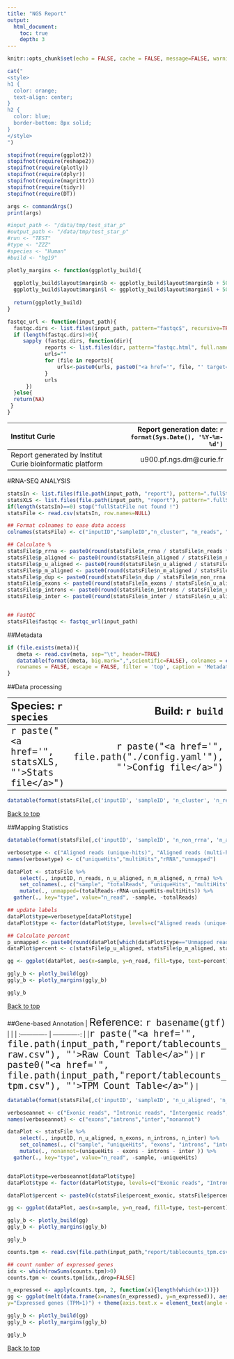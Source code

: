 ```yaml
---
title: "NGS Report"
output: 
  html_document:
    toc: true
    depth: 3
---
```


```r
knitr::opts_chunk$set(echo = FALSE, cache = FALSE, message=FALSE, warning=FALSE)
```

```r
cat("
<style>
h1 {
  color: orange;
  text-align: center;
}
h2 {
  color: blue;
  border-bottom: 8px solid;
}
</style>
")
```

```r

stopifnot(require(ggplot2))
stopifnot(require(reshape2))
stopifnot(require(plotly))
stopifnot(require(dplyr))
stopifnot(require(magrittr))
stopifnot(require(tidyr))
stopifnot(require(DT))

```

```r

args <- commandArgs()
print(args)

#input_path <- "/data/tmp/test_star_p"
#output_path <- "/data/tmp/test_star_p"
#run <- "TEST"
#type <- "ZZZ"
#species <- "Human"
#build <- "hg19"

```

```r

plotly_margins <- function(ggplotly_build){
  
  ggplotly_build$layout$margin$b <- ggplotly_build$layout$margin$b + 50
  ggplotly_build$layout$margin$l <- ggplotly_build$layout$margin$l + 50
  
  return(ggplotly_build)
}

fastqc_url <- function(input_path){
  fastqc.dirs <- list.files(input_path, pattern="fastqc$", recursive=TRUE, full.names=TRUE, include.dirs=TRUE)
  if (length(fastqc.dirs)>0){
     sapply (fastqc.dirs, function(dir){        
     	    reports <- list.files(dir, pattern="fastqc.html", full.names=TRUE)
    	    urls=""
      	    for (file in reports){
      	    	urls<-paste0(urls, paste0("<a href='", file, "' target='_blank'>",basename(file),"</a>"), sep="<br>")
    	    }
            urls
      }) 
  }else{
  return(NA) 
 }     
}

```

| Institut Curie | Report generation date: `r format(Sys.Date(), '%Y-%m-%d')` |
| :------------- | -------------: |
| Report generated by Institut Curie bioinformatic platform | u900.pf.ngs.dm@curie.fr |

#RNA-SEQ ANALYSIS

```r
statsIn <- list.files(file.path(input_path, "report"), pattern=".fullStatFile.txt", full.names=TRUE)
statsXLS <- list.files(file.path(input_path, "report"), pattern=".fullStatFile.xls", full.names=TRUE)
if(length(statsIn)==0) stop("fullStatFile not found !")
statsFile <- read.csv(statsIn, row.names=NULL)

## Format colnames to ease data access
colnames(statsFile) <- c("inputID","sampleID","n_cluster", "n_reads", "n_rrna", "n_non_rrna", "n_aligned", "n_u_aligned", "n_m_aligned", "n_dup", "n_exons", "n_introns", "n_inter")

## Calculate %
statsFile$p_rrna <- paste0(round(statsFile$n_rrna / statsFile$n_reads * 100, 2),"%")
statsFile$p_aligned <- paste0(round(statsFile$n_aligned / statsFile$n_non_rrna * 100, 2),"%")
statsFile$p_u_aligned <- paste0(round(statsFile$n_u_aligned / statsFile$n_non_rrna * 100, 2),"%")
statsFile$p_m_aligned <- paste0(round(statsFile$n_m_aligned / statsFile$n_non_rrna * 100, 2),"%")
statsFile$p_dup <- paste0(round(statsFile$n_dup / statsFile$n_non_rrna * 100, 2),"%")
statsFile$p_exons <- paste0(round(statsFile$n_exons / statsFile$n_u_aligned * 100, 2),"%")
statsFile$p_introns <- paste0(round(statsFile$n_introns / statsFile$n_u_aligned * 100, 2),"%")
statsFile$p_inter <- paste0(round(statsFile$n_inter / statsFile$n_u_aligned * 100, 2),"%")


## FastQC
statsFile$fastqc <- fastqc_url(input_path)
```

##Metadata

```r
if (file.exists(meta)){
   dmeta <- read.csv(meta, sep="\t", header=TRUE)
   datatable(format(dmeta, big.mark=",",scientific=FALSE), colnames = colnames(dmeta), 
   rownames = FALSE, escape = FALSE, filter = 'top', caption = 'Metadata Information')
}

```

##Data processing

| <font size="5">Species: `r species`</font> | <font size="5">Build: `r build`</font> |
| :------------- | -------------: |
| <font size="5">`r paste("<a href='", statsXLS, "'>Stats file</a>")`</font> | <font size="5">`r paste("<a href='", file.path("./config.yaml'"), "'>Config file</a>")`</font> |


<!--| <font size="5">`r paste("<a href='", file.path("./general_graph.svg'"), "target='_blank'>Rule graph</a>")`</font> | <font size="5">`r paste("<a href='", file.path("./sample_graph.svg'"), "target='_blank'>Sample graph</a>")`</font> |-->


```r
datatable(format(statsFile[,c('inputID', 'sampleID', 'n_cluster', 'n_reads', 'n_rrna', 'p_rrna', 'fastqc')], big.mark=",",scientific=FALSE), colnames = c('Sample', 'Biosample', 'Number of clusters', 'Number of total reads', 'Number of rRNA reads', 'Percent of rRNA reads', 'QC reports'), rownames = FALSE, escape = FALSE, filter = 'top', caption = 'Raw Sequencing Reads Information', options = list(columnDefs = list(list(className = 'dt-center', targets = 2:5))))

```
<a href="#">Back to top</a>


##Mapping Statistics

```r

datatable(format(statsFile[,c('inputID', 'sampleID', 'n_non_rrna', 'n_aligned', 'p_aligned', 'n_u_aligned', 'p_u_aligned', 'n_m_aligned', 'p_m_aligned', 'n_dup', 'p_dup')], big.mark=",",scientific=FALSE), colnames =c('Sample', 'Biosample', 'Number of QC-passed reads', 'Number of mapped reads', 'Percent of mapped reads', 'Number of unique reads', 'Percent of unique hits', 'Number of reads mapped to multiple loci', 'Percent of multiple alignments', 'Number of duplicates', 'Percent of duplicates'), rownames = FALSE, filter = 'top', caption = 'Mapping results', options = list(columnDefs = list(list(className = 'dt-center', targets = 2:5))))

```

```r
verbosetype <- c("Aligned reads (unique-hits)", "Aligned reads (multi-hits)", "rRNA reads", "Unmapped reads")
names(verbosetype) <- c("uniqueHits","multiHits","rRNA","unmapped")

dataPlot <- statsFile %>%
	select(., inputID, n_reads, n_u_aligned, n_m_aligned, n_rrna) %>% 
	set_colnames(., c("sample", "totalReads", "uniqueHits", "multiHits", "rRNA")) %>% 
	mutate(., unmapped=(totalReads-rRNA-uniqueHits-multiHits)) %>%  
  gather(., key="type", value="n_read", -sample, -totalReads)

## update labels
dataPlot$type=verbosetype[dataPlot$type]
dataPlot$type <- factor(dataPlot$type, levels=c("Aligned reads (unique-hits)", "Aligned reads (multi-hits)", "rRNA reads", "Unmapped reads"))

## Calculate percent
p_unmapped <- paste0(round(dataPlot[which(dataPlot$type=="Unmapped reads"),"n_read"] /     sapply(unique(dataPlot$sample),function(i){sum(dataPlot[which(dataPlot$sample==i),"n_read"])})*100,2),"%")
dataPlot$percent <- c(statsFile$p_u_aligned, statsFile$p_m_aligned, statsFile$p_rrna, p_unmapped)

gg <- ggplot(dataPlot, aes(x=sample, y=n_read, fill=type, text=percent)) + geom_bar(stat="identity") + scale_fill_manual(name = "", values=c("orange", "darkorange", "red", "gray")) + labs(title = "Mapping statitics per sample", x = "Sample(s)", y = "Number of reads") + theme(axis.text.x = element_text(angle = 45, hjust = 1), axis.title.x = element_text(size = 13), axis.title.y = element_text(size = 13))

ggly_b <- plotly_build(gg)
ggly_b <- plotly_margins(ggly_b)

ggly_b

```

<a href="#">Back to top</a>

<!--###Duplicate reads

```r

dataPlot <- statsFile %>%
	select(., sample, numberOfMappedReadsQCPassed, numberOfDuplicates) %>% 
	set_colnames(., c("sample", "mapped", "duplicates")) %>% 
	mutate(., noduplicates=mapped-duplicates) %>%  
	gather(., key="type", value="n_read", -sample, -mapped)

percents <- as.numeric(gsub( "%", "", statsFile$percentOfDuplicates))
percents <- 100-percents
percents <- paste(percents, "%", sep="")
percents <- c(as.character(statsFile$percentOfDuplicates), percents)
dataPlot$percents <- percents

gg <- ggplot(dataPlot, aes(x=sample, y=n_read, fill=type, text=percents)) + geom_bar(stat="identity") + scale_fill_manual(name = "", values=c("gray", "orange")) + labs(title = "Duplicate reads per sample", x = "Sample", y = "Number of reads") + theme(axis.text.x = element_text(angle = 45, hjust = 1), axis.title.x = element_text(size = 13), axis.title.y = element_text(size = 13))

ggly_b <- plotly_build(gg)
ggly_b <- plotly_margins(ggly_b)

ggly_b

```

<a href="#">Back to top</a>
-->

##Gene-based Annotation
| <font size="5">Reference: `r basename(gtf)`</font> | <font size="5"></font> |
| :------------- | -------------: |
|<font size="5">`r paste("<a href='", file.path(input_path,"report/tablecounts_raw.csv"), "'>Raw Count Table</a>")`</font> | <font size="5">`r paste0("<a href='", file.path(input_path,"report/tablecounts_tpm.csv"), "'>TPM Count Table</a>")`</font> |


```r

datatable(format(statsFile[,c('inputID', 'sampleID', 'n_u_aligned', 'n_exons', 'p_exons', 'n_introns', 'p_introns', 'n_inter', 'p_inter')], big.mark=",",scientific=FALSE), colnames =c('Sample', 'Biosample', 'Number of uniquely mapped reads', 'Number of exonic reads', 'Percent of exonic reads', 'Number of intronic reads', 'Percent of intronic reads', 'Number of intergenic reads', 'Percent of intergenic reads'), rownames = FALSE, filter = 'top', caption = 'Annotation results', options = list(columnDefs = list(list(className = 'dt-center', targets = 2:5))))

```

```r
verboseannot <- c("Exonic reads", "Intronic reads", "Intergenic reads", "Non-annotated")
names(verboseannot) <- c("exons","introns","inter","nonannot")

dataPlot <- statsFile %>%
	select(., inputID, n_u_aligned, n_exons, n_introns, n_inter) %>% 
	set_colnames(., c("sample", "uniqueHits", "exons", "introns", "inter")) %>% 
	mutate(., nonannot=(uniqueHits - exons - introns - inter )) %>%  
  gather(., key="type", value="n_read", -sample, -uniqueHits)


dataPlot$type=verboseannot[dataPlot$type]
dataPlot$type <- factor(dataPlot$type, levels=c("Exonic reads", "Intronic reads", "Intergenic reads", "Non-annotated"))

dataPlot$percent <- paste0(c(statsFile$percent_exonic, statsFile$percent_intronic, statsFile$percent_intergenic, dataPlot$n_read[4]/sum(dataPlot$n_read) * 100),"%")

gg <- ggplot(dataPlot, aes(x=sample, y=n_read, fill=type, test=percent)) + geom_bar(stat="identity") + scale_fill_manual(name = "", values=c("#E41A1C", "#377EB8", "#4DAF4A", "gray")) + labs(title = "Annotation of uniquely aligned reads", x = "Sample(s)", y = "Number of reads") + theme(axis.text.x = element_text(angle = 45, hjust = 1), axis.title.x = element_text(size = 13), axis.title.y = element_text(size = 13))

ggly_b <- plotly_build(gg)
ggly_b <- plotly_margins(ggly_b)

ggly_b

```

```r

counts.tpm <- read.csv(file.path(input_path,"report/tablecounts_tpm.csv"), row.names=1)

## count number of expressed genes                                                       
idx <- which(rowSums(counts.tpm)>0)
counts.tpm <- counts.tpm[idx,,drop=FALSE]

n_expressed <- apply(counts.tpm, 2, function(x){length(which(x>1))})
gg <- ggplot(melt(data.frame(x=names(n_expressed), y=n_expressed)), aes(x=x, y=value)) + geom_bar(stat="identity") + xlab("") + labs(title="", x="Sample(s)", 
y="Expressed genes (TPM>1)") + theme(axis.text.x = element_text(angle = 45, hjust = 1), axis.title.x = element_text(size = 13), axis.title.y = element_text(size = 13))

ggly_b <- plotly_build(gg)
ggly_b <- plotly_margins(ggly_b)

ggly_b

```
<a href="#">Back to top</a>
